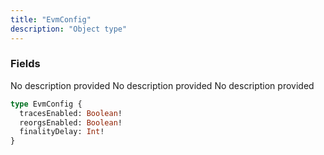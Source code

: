 ```yaml
---
title: "EvmConfig"
description: "Object type"
---
```


### Fields

<ResponseField name="tracesEnabled" type="Boolean!" required>
  No description provided
</ResponseField>

<ResponseField name="reorgsEnabled" type="Boolean!" required>
  No description provided
</ResponseField>

<ResponseField name="finalityDelay" type="Int!" required>
  No description provided
</ResponseField>


```graphql EvmConfig
type EvmConfig {
  tracesEnabled: Boolean!
  reorgsEnabled: Boolean!
  finalityDelay: Int!
}
```
